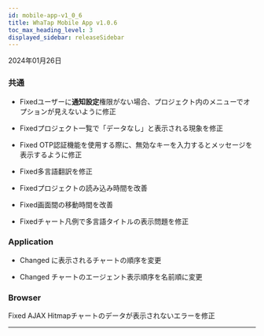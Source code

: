 ```yaml
---
id: mobile-app-v1_0_6
title: WhaTap Mobile App v1.0.6
toc_max_heading_level: 3
displayed_sidebar: releaseSidebar
---
```


2024年01月26日

### 共通

- <Status>Fixed</Status>ユーザーに<b>通知設定</b>権限がない場合、プロジェクト内の<Appname sid="setting" className="uitext" />メニューで<Appname sid="alert_settins" className="uitext" />オプションが見えないように修正

- <Status>Fixed</Status>プロジェクト一覧で「データなし」と表示される現象を修正

- <Status>Fixed</Status> OTP認証機能を使用する際に、無効なキーを入力するとメッセージを表示するように修正

- <Status>Fixed</Status>多言語翻訳を修正

- <Status>Fixed</Status>プロジェクトの読み込み時間を改善

- <Status>Fixed</Status>画面間の移動時間を改善

- <Status>Fixed</Status>チャート凡例で多言語タイトルの表示問題を修正

### Application

- <Status>Changed</Status> <Appname sid="dashboard" className="uitext" />に表示されるチャートの順序を変更

- <Status>Changed</Status> <Appname sid="active_transaction" className="uitext" />チャートのエージェント表示順序を名前順に変更

### Browser

<Status>Fixed</Status> <span class="uitext">AJAX Hitmap</span>チャートのデータが表示されないエラーを修正

* * *


<Downloadapp />
